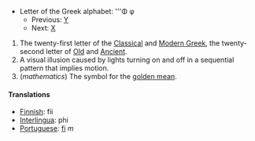 {{wikipedia}}
*Letter of the Greek alphabet: '''&#934; &#966;
**Previous: [[upsilon|&#933;]]
**Next: [[chi|&#935;]]

# The twenty-first letter of the [[Classical Greek|Classical]] and [[Modern Greek]], the twenty-second letter of [[Old Greek|Old]] and [[Ancient Greek|Ancient]].
# A visual illusion caused by lights turning on and off in a sequential pattern that implies motion.
# (''mathematics'') The symbol for the [[golden mean]].
==== Translations ====
*[[Finnish]]: fii
*[[Interlingua]]: phi
*[[Portuguese]]: [[fi]] ''m''